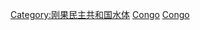 {{Commonscat|Lakes of the Democratic Republic of the Congo}}

[[Category:刚果民主共和国水体|Category:刚果民主共和国水体]]
[[Category:中非湖泊|Congo]]
[[Category:非洲各国湖泊|Congo]]